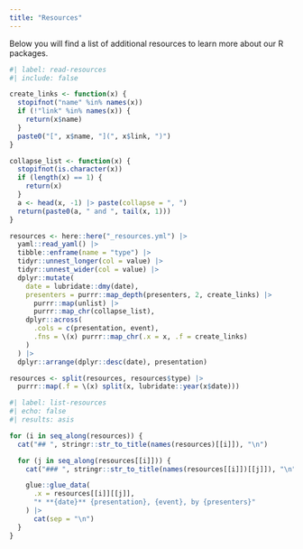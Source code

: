 ```yaml
---
title: "Resources"
---
```


Below you will find a list of additional resources to learn more about our R packages.

```r
#| label: read-resources
#| include: false

create_links <- function(x) {
  stopifnot("name" %in% names(x))
  if (!"link" %in% names(x)) {
    return(x$name)
  }
  paste0("[", x$name, "](", x$link, ")")
}

collapse_list <- function(x) {
  stopifnot(is.character(x))
  if (length(x) == 1) {
    return(x)
  }
  a <- head(x, -1) |> paste(collapse = ", ")
  return(paste0(a, " and ", tail(x, 1)))
}

resources <- here::here("_resources.yml") |>
  yaml::read_yaml() |>
  tibble::enframe(name = "type") |>
  tidyr::unnest_longer(col = value) |>
  tidyr::unnest_wider(col = value) |>
  dplyr::mutate(
    date = lubridate::dmy(date),
    presenters = purrr::map_depth(presenters, 2, create_links) |>
      purrr::map(unlist) |>
      purrr::map_chr(collapse_list),
    dplyr::across(
      .cols = c(presentation, event),
      .fns = \(x) purrr::map_chr(.x = x, .f = create_links)
    )
  ) |>
  dplyr::arrange(dplyr::desc(date), presentation)

resources <- split(resources, resources$type) |>
  purrr::map(.f = \(x) split(x, lubridate::year(x$date)))
```

```r
#| label: list-resources
#| echo: false
#| results: asis

for (i in seq_along(resources)) {
  cat("## ", stringr::str_to_title(names(resources)[[i]]), "\n")

  for (j in seq_along(resources[[i]])) {
    cat("### ", stringr::str_to_title(names(resources[[i]])[[j]]), "\n")

    glue::glue_data(
      .x = resources[[i]][[j]],
      "* **{date}** {presentation}, {event}, by {presenters}"
    ) |>
      cat(sep = "\n")
  }
}
```

